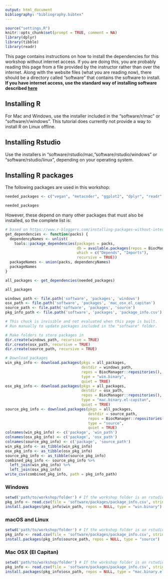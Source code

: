 ```yaml
---
output: html_document
bibliography: "bibliography.bibtex"
---
```


```r
source("settings.R")
knitr::opts_chunk$set(prompt = TRUE, comment = NA)
library(dplyr)
library(tibble)
library(readr)
```


This page contains instructions on how to install the dependencies for this workshop without internet access.
If you are doing this, you are probably reading this page from a file provided by the instructor rather than over the internet.
Along with the website files (what you are reading now), there should be a directory called "software" that contains the software to install.
**If you have internet access, use the standard way of installing software described [here](workshop--00--required_software.html)**


## Installing R

For Mac and Windows, use the installer included in the "software/r/mac" or "software/r/windows".
This tutorial does currently not provide a way to install R on Linux offline.

## Installing Rstudio

Use the installers in "software/rstudio/mac, "software/rstudio/windows" or "software/rstudio/linux", depending on your operating system.

## Installing R packages

The following packages are used in this workshop:

```r
needed_packages <- c("vegan", "metacoder", "ggplot2", "dplyr", "readr", "stringr", "agricolae", "ape", "phyloseq")
```

```r
needed_packages
```

However, these depend on many other packages that must also be installed, so the complete list is:

```r
# based on https://www.r-bloggers.com/installing-packages-without-internet/
get_dependencies <- function(packs) {
  dependencyNames <- unlist(
    tools::package_dependencies(packages = packs, 
                                db = available.packages(repos = BiocManager::repositories()), 
                                which = c("Depends", "Imports"),
                                recursive = TRUE))
  packageNames <- union(packs, dependencyNames)
  packageNames
}

all_packages <- get_dependencies(needed_packages)
```

```r
all_packages
```


```r
windows_path <- file.path('software', 'packages', 'windows')
osx_path <- file.path('software', 'packages', 'mac_osx_el_capitan')
source_path <- file.path('software', 'packages', 'source')
pkg_info_path <- file.path('software', 'packages', 'package_info.csv')
```

```r
# This chuck is invisible and not evaluated when this page is built.
# Run manually to update packages included in the "software" folder.

# Make folders to store packages in
dir.create(windows_path, recursive = TRUE)
dir.create(osx_path, recursive = TRUE)
dir.create(source_path, recursive = TRUE)

# Download packages
win_pkg_info <- download.packages(pkgs = all_packages, 
                                  destdir = windows_path,
                                  repos = BiocManager::repositories(),
                                  type = "win.binary",
                                  quiet = TRUE)
osx_pkg_info <- download.packages(pkgs = all_packages, 
                                  destdir = osx_path,
                                  repos = BiocManager::repositories(),
                                  type = "mac.binary.el-capitan",
                                  quiet = TRUE)
source_pkg_info <- download.packages(pkgs = all_packages, 
                                     destdir = source_path,
                                     repos = BiocManager::repositories(),
                                     type = "source",
                                     quiet = TRUE)
colnames(win_pkg_info) <- c('package', 'win_path')
colnames(osx_pkg_info) <- c('package', 'osx_path')
colnames(source_pkg_info) <- c('package', 'source_path')
win_pkg_info <- as_tibble(win_pkg_info)
osx_pkg_info <- as_tibble(osx_pkg_info)
source_pkg_info <- as_tibble(source_pkg_info)
combined_pkg_info <- source_pkg_info %>%
  left_join(win_pkg_info) %>%
  left_join(osx_pkg_info) 
write_csv(combined_pkg_info, path = pkg_info_path)
```

### Windows

```r
setwd('path/to/workshop/folder') # If the workshop folder is an rstudio project, this is not needed
pkg_info <- read.csv(file = 'software/packages/package_info.csv', stringsAsFactors = FALSE)
install.packages(pkg_info$win_path, repos = NULL, type = "win.binary")
```

### macOS and Linux

```r
setwd('path/to/workshop/folder') # If the workshop folder is an rstudio project, this is not needed
pkg_info <- read.csv(file = 'software/packages/package_info.csv', stringsAsFactors = FALSE)
install.packages(pkg_info$source_path, repos = NULL, type = "source")
```

### Mac OSX (El Capitan)

```r
setwd('path/to/workshop/folder') # If the workshop folder is an rstudio project, this is not needed
pkg_info <- read.csv(file = 'software/packages/package_info.csv', stringsAsFactors = FALSE)
install.packages(pkg_info$osx_path, repos = NULL, type = "mac.binary.el-capitan")
```


